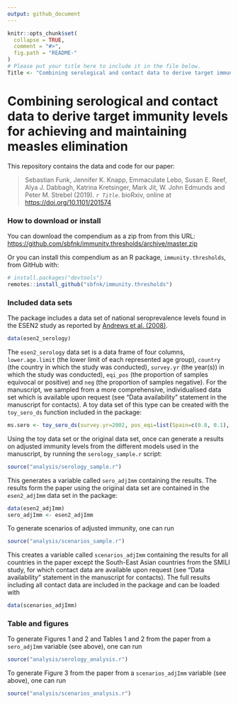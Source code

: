 ```yaml
---
output: github_document
---
```


<!-- README.md is generated from README.Rmd. Please edit that file -->

```r
knitr::opts_chunk$set(
  collapse = TRUE,
  comment = "#>",
  fig.path = "README-"
)
# Please put your title here to include it in the file below.
Title <- "Combining serological and contact data to derive target immunity levels for achieving and maintaining measles elimination"
```

# Combining serological and contact data to derive target immunity levels for achieving and maintaining measles elimination

This repository contains the data and code for our paper:

> Sebastian Funk, Jennifer K. Knapp, Emmaculate Lebo, Susan E. Reef, Alya J. Dabbagh, Katrina Kretsinger, Mark Jit, W. John Edmunds and Peter M. Strebel (2019). _`r Title`_. bioRxiv, online at <https://doi.org/10.1101/201574>

### How to download or install

You can download the compendium as a zip from from this URL: <https://github.com/sbfnk/immunity.thresholds/archive/master.zip>

Or you can install this compendium as an R package, `immunity.thresholds`, from GitHub with:

```r
# install.packages("devtools")
remotes::install_github("sbfnk/immunity.thresholds")
```

### Included data sets

The package includes a data set of national seroprevalence levels found in the ESEN2 study as reported by [Andrews et al. (2008)](https://www.who.int/bulletin/volumes/86/3/07-041129/en/).

```r
data(esen2_serology)
```

The `esen2_serology` data set is a data frame of four columns, `lower.age.limit` (the lower limit of each represented age group), `country` (the country in which the study was conducted), `survey.yr` (the year(s)) in which the study was conducted), `eqi_pos` (the proportion of samples equivocal or positive) and `neg` (the proportion of samples negative). For the manuscript, we sampled from a more comprehensive, individualised data set which is available upon request (see "Data availability" statement in the manuscript for contacts). A toy data set of this type can be created with the `toy_sero_ds` function included in the package:

```r
ms.sero <- toy_sero_ds(survey.yr=2002, pos_eqi=list(Spain=c(0.8, 0.1), Ireland=c(0.9, 0)), lower.age.limits=seq(0, 70, by=5), n=100)
```

Using the toy data set or the original data set, once can generate a results on adjusted immunity levels from the different models used in the manuscript, by running the `serology_sample.r` script:

```r
source("analysis/serology_sample.r")
```

This generates a variable called `sero_adjImm` containing the results. The results form the paper using the original data set are contained in the `esen2_adjImm` data set in the package:

```r
data(esen2_adjImm)
sero_adjImm <- esen2_adjImm
```

To generate scenarios of adjusted immunity, one can run

```r
source("analysis/scenarios_sample.r")
```

This creates a variable called `scenarios_adjImm` containing the results for all countries in the paper except the South-East Asian countries from the SMILI study, for which contact data are available upon request (see "Data availability" statement in the manuscript for contacts). The full results including all contact data are included in the package and can be loaded with

```r
data(scenarios_adjImm)
```

### Table and figures

To generate Figures 1 and 2 and Tables 1 and 2 from the paper from a `sero_adjImm` variable (see above), one can run

```r
source("analysis/serology_analysis.r")
```

To generate Figure 3 from the paper from a `scenarios_adjImm` variable (see above), one can run

```r
source("analysis/scenarios_analysis.r")
```
